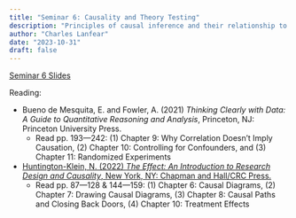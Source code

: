```yaml
---
title: "Seminar 6: Causality and Theory Testing"
description: "Principles of causal inference and their relationship to social theory"
author: "Charles Lanfear"
date: "2023-10-31"
draft: false
---
```


[Seminar 6 Slides](https://clanfear.github.io/ioc_crm/_lectures/4_causality-theory-testing/slides_causality-theory-testing.html)

Reading:

* Bueno de Mesquita, E. and Fowler, A. (2021) *Thinking Clearly with Data: A Guide to Quantitative Reasoning and Analysis*, Princeton, NJ: Princeton University Press.
   * Read pp. 193—242: (1) Chapter 9: Why Correlation Doesn’t Imply Causation, (2) Chapter 10: Controlling for Confounders, and (3) Chapter 11: Randomized Experiments

* [Huntington-Klein, N. (2022) *The Effect: An Introduction to Research Design and Causality*, New York, NY: Chapman and Hall/CRC Press.](https://theeffectbook.net/index.html)
   * Read pp. 87—128 & 144—159: (1) Chapter 6: Causal Diagrams, (2) Chapter 7: Drawing Causal Diagrams, (3) Chapter 8: Causal Paths and Closing Back Doors, (4) Chapter 10: Treatment Effects